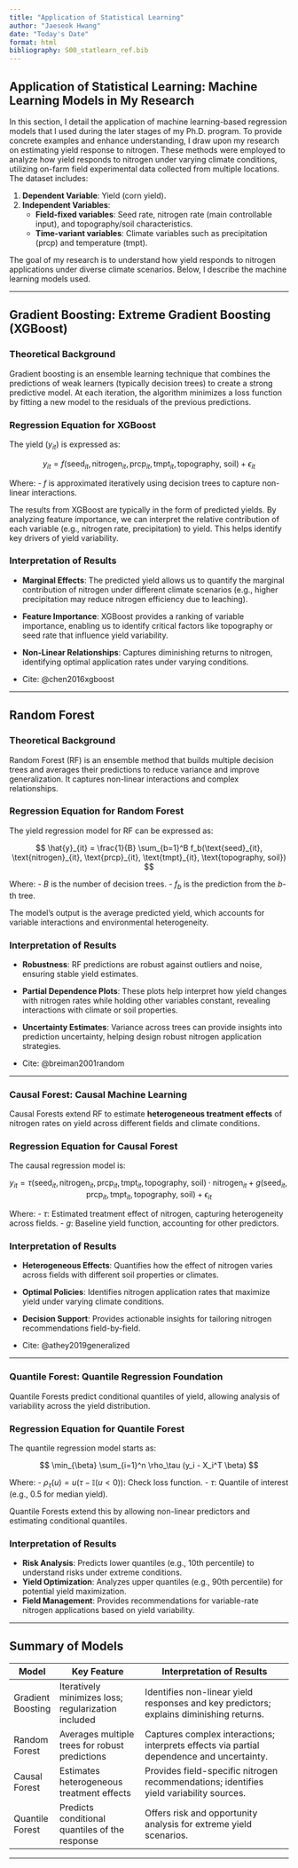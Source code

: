 ```yaml
---
title: "Application of Statistical Learning"
author: "Jaeseok Hwang"
date: "Today's Date"
format: html
bibliography: S00_statlearn_ref.bib
---
```


## Application of Statistical Learning: Machine Learning Models in My Research

In this section, I detail the application of machine learning-based regression models that I used during the later stages of my Ph.D. program. To provide concrete examples and enhance understanding, I draw upon my research on estimating yield response to nitrogen. These methods were employed to analyze how yield responds to nitrogen under varying climate conditions, utilizing on-farm field experimental data collected from multiple locations. The dataset includes:

1. **Dependent Variable**: Yield (corn yield).
2. **Independent Variables**: 
   - **Field-fixed variables**: Seed rate, nitrogen rate (main controllable input), and topography/soil characteristics.
   - **Time-variant variables**: Climate variables such as precipitation (prcp) and temperature (tmpt).

The goal of my research is to understand how yield responds to nitrogen applications under diverse climate scenarios. Below, I describe the machine learning models used.

---

## Gradient Boosting: Extreme Gradient Boosting (XGBoost)

### Theoretical Background

Gradient boosting is an ensemble learning technique that combines the predictions of weak learners (typically decision trees) to create a strong predictive model. At each iteration, the algorithm minimizes a loss function by fitting a new model to the residuals of the previous predictions.

### Regression Equation for XGBoost

The yield ($y_{it}$) is expressed as:

$$
y_{it} = f(\text{seed}_{it}, \text{nitrogen}_{it}, \text{prcp}_{it}, \text{tmpt}_{it}, \text{topography, soil}) + \epsilon_{it}
$$

Where:
- $f$ is approximated iteratively using decision trees to capture non-linear interactions.

The results from XGBoost are typically in the form of predicted yields. By analyzing feature importance, we can interpret the relative contribution of each variable (e.g., nitrogen rate, precipitation) to yield. This helps identify key drivers of yield variability.

### Interpretation of Results

- **Marginal Effects**: The predicted yield allows us to quantify the marginal contribution of nitrogen under different climate scenarios (e.g., higher precipitation may reduce nitrogen efficiency due to leaching).
- **Feature Importance**: XGBoost provides a ranking of variable importance, enabling us to identify critical factors like topography or seed rate that influence yield variability.
- **Non-Linear Relationships**: Captures diminishing returns to nitrogen, identifying optimal application rates under varying conditions.

- Cite: @chen2016xgboost

---

## Random Forest

### Theoretical Background

Random Forest (RF) is an ensemble method that builds multiple decision trees and averages their predictions to reduce variance and improve generalization. It captures non-linear interactions and complex relationships.

### Regression Equation for Random Forest

The yield regression model for RF can be expressed as:

$$
\hat{y}_{it} = \frac{1}{B} \sum_{b=1}^B f_b(\text{seed}_{it}, \text{nitrogen}_{it}, \text{prcp}_{it}, \text{tmpt}_{it}, \text{topography, soil})
$$

Where:
- $B$ is the number of decision trees.
- $f_b$ is the prediction from the $b$-th tree.

The model's output is the average predicted yield, which accounts for variable interactions and environmental heterogeneity.

### Interpretation of Results

- **Robustness**: RF predictions are robust against outliers and noise, ensuring stable yield estimates.
- **Partial Dependence Plots**: These plots help interpret how yield changes with nitrogen rates while holding other variables constant, revealing interactions with climate or soil properties.
- **Uncertainty Estimates**: Variance across trees can provide insights into prediction uncertainty, helping design robust nitrogen application strategies.

- Cite: @breiman2001random

---

### Causal Forest: Causal Machine Learning

Causal Forests extend RF to estimate **heterogeneous treatment effects** of nitrogen rates on yield across different fields and climate conditions.

### Regression Equation for Causal Forest

The causal regression model is:

$$
y_{it} = \tau(\text{seed}_{it}, \text{nitrogen}_{it}, \text{prcp}_{it}, \text{tmpt}_{it}, \text{topography, soil}) \cdot \text{nitrogen}_{it} + g(\text{seed}_{it}, \text{prcp}_{it}, \text{tmpt}_{it}, \text{topography, soil}) + \epsilon_{it}
$$

Where:
- $\tau$: Estimated treatment effect of nitrogen, capturing heterogeneity across fields.
- $g$: Baseline yield function, accounting for other predictors.

### Interpretation of Results

- **Heterogeneous Effects**: Quantifies how the effect of nitrogen varies across fields with different soil properties or climates.
- **Optimal Policies**: Identifies nitrogen application rates that maximize yield under varying climate conditions.
- **Decision Support**: Provides actionable insights for tailoring nitrogen recommendations field-by-field.

- Cite: @athey2019generalized

---

### Quantile Forest: Quantile Regression Foundation

Quantile Forests predict conditional quantiles of yield, allowing analysis of variability across the yield distribution.

### Regression Equation for Quantile Forest

The quantile regression model starts as:

$$
\min_{\beta} \sum_{i=1}^n \rho_\tau (y_i - X_i^T \beta)
$$

Where:
- $\rho_\tau(u) = u(\tau - \mathbb{I}(u < 0))$: Check loss function.
- $\tau$: Quantile of interest (e.g., 0.5 for median yield).

Quantile Forests extend this by allowing non-linear predictors and estimating conditional quantiles.

### Interpretation of Results

- **Risk Analysis**: Predicts lower quantiles (e.g., 10th percentile) to understand risks under extreme conditions.
- **Yield Optimization**: Analyzes upper quantiles (e.g., 90th percentile) for potential yield maximization.
- **Field Management**: Provides recommendations for variable-rate nitrogen applications based on yield variability.


---

## Summary of Models

| **Model**          | **Key Feature**                                      | **Interpretation of Results**                                                                 |
|---------------------|------------------------------------------------------|----------------------------------------------------------------------------------------------|
| Gradient Boosting   | Iteratively minimizes loss; regularization included  | Identifies non-linear yield responses and key predictors; explains diminishing returns.      |
| Random Forest       | Averages multiple trees for robust predictions       | Captures complex interactions; interprets effects via partial dependence and uncertainty.    |
| Causal Forest       | Estimates heterogeneous treatment effects            | Provides field-specific nitrogen recommendations; identifies yield variability sources.      |
| Quantile Forest     | Predicts conditional quantiles of the response       | Offers risk and opportunity analysis for extreme yield scenarios.                           |

---

